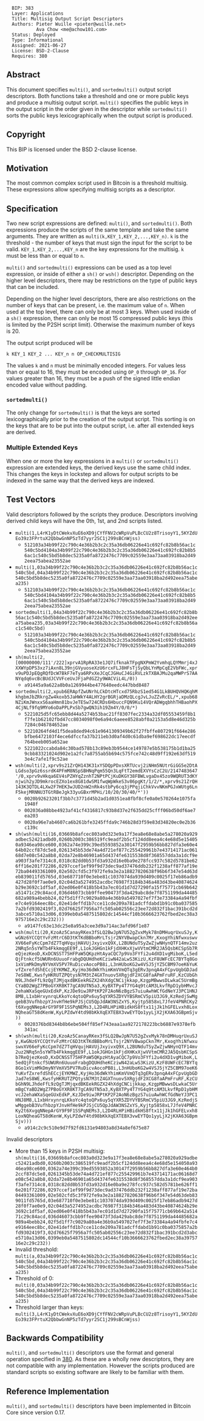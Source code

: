 <pre>
  BIP: 383
  Layer: Applications
  Title: Multisig Output Script Descriptors
  Authors: Pieter Wuille <pieter@wuille.net>
           Ava Chow <me@achow101.com>
  Status: Deployed
  Type: Informational
  Assigned: 2021-06-27
  License: BSD-2-Clause
  Requires: 380
</pre>

==Abstract==

This document specifies <tt>multi()</tt>, and <tt>sortedmulti()</tt> output script descriptors.
Both functions take a threshold and one or more public keys and produce a multisig output script.
<tt>multi()</tt> specifies the public keys in the output script in the order given in the descriptor while <tt>sortedmulti()</tt> sorts the public keys lexicographically when the output script is produced.

==Copyright==

This BIP is licensed under the BSD 2-clause license.

==Motivation==

The most common complex script used in Bitcoin is a threshold multisig.
These expressions allow specifying multisig scripts as a descriptor.

==Specification==

Two new script expressions are defined: <tt>multi()</tt>, and <tt>sortedmulti()</tt>.
Both expressions produce the scripts of the same template and take the same arguments.
They are written as <tt>multi(k,KEY_1,KEY_2,...,KEY_n)</tt>.
<tt>k</tt> is the threshold - the number of keys that must sign the input for the script to be valid.
<tt>KEY_1,KEY_2,...,KEY_n</tt> are the key expressions for the multisig. <tt>k</tt> must be less than or equal to <tt>n</tt>.

<tt>multi()</tt> and <tt>sortedmulti()</tt> expressions can be used as a top level expression, or inside of either a <tt>sh()</tt> or <tt>wsh()</tt> descriptor.
Depending on the higher level descriptors, there may be restrictions on the type of public keys that can be included.

Depending on the higher level descriptors, there are also restrictions on the number of keys that can be present, i.e. the maximum value of <tt>n</tt>.
When used at the top level, there can only be at most 3 keys.
When used inside of a <tt>sh()</tt> expression, there can only be most 15 compressed public keys (this is limited by the P2SH script limit).
Otherwise the maximum number of keys is 20.

The output script produced will be
<pre>
k KEY_1 KEY_2 ... KEY_n n OP_CHECKMULTISIG
</pre>

The values <tt>k</tt> and <tt>n</tt> must be minimally encoded integers.
For values less than or equal to 16, they must be encoded using <tt>OP_0</tt> through <tt>OP_16</tt>.
For values greater than 16, they must be a push of the signed little endian encoded value without padding.

===<tt>sortedmulti()</tt>===

The only change for <tt>sortedmulti()</tt> is that the keys are sorted lexicographically prior to the creation of the output script.
This sorting is on the keys that are to be put into the output script, i.e. after all extended keys are derived.

===Multiple Extended Keys</tt>===

When one or more the key expressions in a <tt>multi()</tt> or <tt>sortedmulti()</tt> expression are extended keys, the derived keys use the same child index.
This changes the keys in lockstep and allows for output scripts to be indexed in the same way that the derived keys are indexed.

==Test Vectors==

Valid descriptors followed by the scripts they produce. Descriptors involving derived child keys will have the 0th, 1st, and 2nd scripts listed.

* <tt>multi(1,L4rK1yDtCWekvXuE6oXD9jCYfFNV2cWRpVuPLBcCU2z8TrisoyY1,5KYZdUEo39z3FPrtuX2QbbwGnNP5zTd7yyr2SC1j299sBCnWjss)</tt>
** <tt>512103a34b99f22c790c4e36b2b3c2c35a36db06226e41c692fc82b8b56ac1c540c5bd4104a34b99f22c790c4e36b2b3c2c35a36db06226e41c692fc82b8b56ac1c540c5bd5b8dec5235a0fa8722476c7709c02559e3aa73aa03918ba2d492eea75abea23552ae</tt>
* <tt>multi(1,03a34b99f22c790c4e36b2b3c2c35a36db06226e41c692fc82b8b56ac1c540c5bd,04a34b99f22c790c4e36b2b3c2c35a36db06226e41c692fc82b8b56ac1c540c5bd5b8dec5235a0fa8722476c7709c02559e3aa73aa03918ba2d492eea75abea235)</tt>
** <tt>512103a34b99f22c790c4e36b2b3c2c35a36db06226e41c692fc82b8b56ac1c540c5bd4104a34b99f22c790c4e36b2b3c2c35a36db06226e41c692fc82b8b56ac1c540c5bd5b8dec5235a0fa8722476c7709c02559e3aa73aa03918ba2d492eea75abea23552ae</tt>
* <tt>sortedmulti(1,04a34b99f22c790c4e36b2b3c2c35a36db06226e41c692fc82b8b56ac1c540c5bd5b8dec5235a0fa8722476c7709c02559e3aa73aa03918ba2d492eea75abea235,03a34b99f22c790c4e36b2b3c2c35a36db06226e41c692fc82b8b56ac1c540c5bd)</tt>
** <tt>512103a34b99f22c790c4e36b2b3c2c35a36db06226e41c692fc82b8b56ac1c540c5bd4104a34b99f22c790c4e36b2b3c2c35a36db06226e41c692fc82b8b56ac1c540c5bd5b8dec5235a0fa8722476c7709c02559e3aa73aa03918ba2d492eea75abea23552ae</tt>
* <tt>sh(multi(2,[00000000/111'/222]xprvA1RpRA33e1JQ7ifknakTFpgNXPmW2YvmhqLQYMmrj4xJXXWYpDPS3xz7iAxn8L39njGVyuoseXzU6rcxFLJ8HFsTjSyQbLYnMpCqE2VbFWc,xprv9uPDJpEQgRQfDcW7BkF7eTya6RPxXeJCqCJGHuCJ4GiRVLzkTXBAJMu2qaMWPrS7AANYqdq6vcBcBUdJCVVFceUvJFjaPdGZ2y9WACViL4L/0))</tt>
** <tt>a91445a9a622a8b0a1269944be477640eedc447bbd8487</tt>
* <tt>sortedmulti(2,xpub6ERApfZwUNrhLCkDtcHTcxd75RbzS1ed54G1LkBUHQVHQKqhMkhgbmJbZRkrgZw4koxb5JaHWkY4ALHY2grBGRjaDMzQLcgJvLJuZZvRcEL/*,xpub68NZiKmJWnxxS6aaHmn81bvJeTESw724CRDs6HbuccFQN9Ku14VQrADWgqbhhTHBaohPX4CjNLf9fq9MYo6oDaPPLPxSb7gwQN3ih19Zm4Y/0/0/*)</tt>
** <tt>5221025d5fc65ebb8d44a5274b53bac21ff8307fec2334a32df05553459f8b1f7fe1b62102fbd47cc8034098f0e6a94c6aeee8528abf0a2153a5d8e46d325b7284c046784652ae</tt>
** <tt>52210264fd4d1f5dea8ded94c61e9641309349b62f27fbffe807291f664e286bfbe6472103f4ece6dfccfa37b211eb3d0af4d0c61dba9ef698622dc17eecdf764beeb005a652ae</tt>
** <tt>5221022ccabda84c30bad578b13c89eb3b9544ce149787e5b538175b1d1ba259cbb83321024d902e1a2fc7a8755ab5b694c575fce742c48d9ff192e63df5193e4c7afe1f9c52ae</tt>
* <tt>wsh(multi(2,xprv9s21ZrQH143K31xYSDQpPDxsXRTUcvj2iNHm5NUtrGiGG5e2DtALGdso3pGz6ssrdK4PFmM8NSpSBHNqPqm55Qn3LqFtT2emdEXVYsCzC2U/2147483647'/0,xprv9vHkqa6EV4sPZHYqZznhT2NPtPCjKuDKGY38FBWLvgaDx45zo9WQRUT3dKYnjwih2yJD9mkrocEZXo1ex8G81dwSM1fwqWpWkeS3v86pgKt/1/2/*,xprv9s21ZrQH143K3QTDL4LXw2F7HEK3wJUD2nW2nRk4stbPy6cq3jPPqjiChkVvvNKmPGJxWUtg6LnF5kejMRNNU3TGtRBeJgk33yuGBxrMPHi/10/20/30/40/*'))</tt>
** <tt>0020b92623201f3bb7c3771d45b2ad1d0351ea8fbf8cfe0a0e570264e1075fa1948f</tt>
** <tt>002036a08bbe4923af41cf4316817c93b8d37e2f635dd25cfff06bd50df6ae7ea203</tt>
** <tt>0020a96e7ab4607ca6b261bfe3245ffda9c746b28d3f59e83d34820ec0e2b36c139c</tt>
* <tt>sh(wsh(multi(16,03669b8afcec803a0d323e9a17f3ea8e68e8abe5a278020a929adbec52421adbd0,0260b2003c386519fc9eadf2b5cf124dd8eea4c4e68d5e154050a9346ea98ce600,0362a74e399c39ed5593852a30147f2959b56bb827dfa3e60e464b02ccf87dc5e8,0261345b53de74a4d721ef877c255429961b7e43714171ac06168d7e08c542a8b8,02da72e8b46901a65d4374fe6315538d8f368557dda3a1dcf9ea903f3afe7314c8,0318c82dd0b53fd3a932d16e0ba9e278fcc937c582d5781be626ff16e201f72286,0297ccef1ef99f9d73dec9ad37476ddb232f1238aff877af19e72ba04493361009,02e502cfd5c3f972fe9a3e2a18827820638f96b6f347e54d63deb839011fd5765d,03e687710f0e3ebe81c1037074da939d409c0025f17eb86adb9427d28f0f7ae0e9,02c04d3a5274952acdbc76987f3184b346a483d43be40874624b29e3692c1df5af,02ed06e0f418b5b43a7ec01d1d7d27290fa15f75771cb69b642a51471c29c84acd,036d46073cbb9ffee90473f3da429abc8de7f8751199da44485682a989a4bebb24,02f5d1ff7c9029a80a4e36b9a5497027ef7f3e73384a4a94fbfe7c4e9164eec8bc,02e41deffd1b7cce11cde209a781adcffdabd1b91c0ba0375857a2bfd9302419f3,02d76625f7956a7fc505ab02556c23ee72d832f1bac391bcd2d3abce5710a13d06,0399eb0a5487515802dc14544cf10b3666623762fbed2ec38a3975716e2c29c232)))</tt>
** <tt>a9147fc63e13dc25e8a95a3cee3d9a714ac3afd96f1e87</tt>
* <tt>wsh(multi(20,KzoAz5CanayRKex3fSLQ2BwJpN7U52gZvxMyk78nDMHuqrUxuSJy,KwGNz6YCCQtYvFzMtrC6D3tKTKdBBboMrLTsjr2NYVBwapCkn7Mr,KxogYhiNfwxuswvXV66eFyKcCpm7dZ7TqHVqujHAVUjJxyivxQ9X,L2BUNduTSyZwZjwNHynQTF14mv2uz2NRq5n5sYWTb4FkkmqgEE9f,L1okJGHGn1kFjdXHKxXjwVVtmCMR2JA5QsbKCSpSb7ReQjezKeoD,KxDCNSST75HFPaW5QKpzHtAyaCQC7p9Vo3FYfi2u4dXD1vgMiboK,L5edQjFtnkcf5UWURn6UuuoFrabgDQUHdheKCziwN42aLwS3KizU,KzF8UWFcEC7BYTq8Go1xVimMkDmyNYVmXV5PV7RuDicvAocoPB8i,L3nHUboKG2w4VSJ5jYZ5CBM97oeK6YuKvfZxrefdShECcjEYKMWZ,KyjHo36dWkYhimKmVVmQTq3gERv3pnqA4xFCpvUgbGDJad7eS8WE,KwsfyHKRUTZPQtysN7M3tZ4GXTnuov5XRgjdF2XCG8faAPmFruRF,KzCUbGhN9LJhdeFfL9zQgTJMjqxdBKEekRGZX24hXdgCNCijkkap,KzgpMBwwsDLwkaC5UrmBgCYaBD2WgZ7PBoGYXR8KT7gCA9UTN5a3,KyBXTPy4T7YG4q9tcAM3LkvfRpD1ybHMvcJ2ehaWXaSqeGUxEdkP,KzJDe9iwJRPtKP2F2AoN6zBgzS7uiuAwhWCfGdNeYJ3PC1HNJ8M8,L1xbHrxynrqLKkoYc4qtoQPx6uy5qYXR5ZDYVYBSRmCV5piU3JG9,KzRedjSwMggebB3VufhbzpYJnvHfHe9kPJSjCU5QpJdAW3NSZxYS,Kyjtp5858xL7JfeV4PNRCKy2t6XvgqNNepArGY9F9F1SSPqNEMs3,L2D4RLHPiHBidkHS8ftx11jJk1hGFELvxh8LoxNQheaGT58dKenW,KyLPZdwY4td98bKkXqEXTEBX3vwEYTQo1yyLjX2jKXA63GBpmSjv))</tt>
** <tt>0020376bd8344b8b6ebe504ff85ef743eaa1aa9272178223bcb6887e9378efb341ac</tt>
* <tt>sh(wsh(multi(20,KzoAz5CanayRKex3fSLQ2BwJpN7U52gZvxMyk78nDMHuqrUxuSJy,KwGNz6YCCQtYvFzMtrC6D3tKTKdBBboMrLTsjr2NYVBwapCkn7Mr,KxogYhiNfwxuswvXV66eFyKcCpm7dZ7TqHVqujHAVUjJxyivxQ9X,L2BUNduTSyZwZjwNHynQTF14mv2uz2NRq5n5sYWTb4FkkmqgEE9f,L1okJGHGn1kFjdXHKxXjwVVtmCMR2JA5QsbKCSpSb7ReQjezKeoD,KxDCNSST75HFPaW5QKpzHtAyaCQC7p9Vo3FYfi2u4dXD1vgMiboK,L5edQjFtnkcf5UWURn6UuuoFrabgDQUHdheKCziwN42aLwS3KizU,KzF8UWFcEC7BYTq8Go1xVimMkDmyNYVmXV5PV7RuDicvAocoPB8i,L3nHUboKG2w4VSJ5jYZ5CBM97oeK6YuKvfZxrefdShECcjEYKMWZ,KyjHo36dWkYhimKmVVmQTq3gERv3pnqA4xFCpvUgbGDJad7eS8WE,KwsfyHKRUTZPQtysN7M3tZ4GXTnuov5XRgjdF2XCG8faAPmFruRF,KzCUbGhN9LJhdeFfL9zQgTJMjqxdBKEekRGZX24hXdgCNCijkkap,KzgpMBwwsDLwkaC5UrmBgCYaBD2WgZ7PBoGYXR8KT7gCA9UTN5a3,KyBXTPy4T7YG4q9tcAM3LkvfRpD1ybHMvcJ2ehaWXaSqeGUxEdkP,KzJDe9iwJRPtKP2F2AoN6zBgzS7uiuAwhWCfGdNeYJ3PC1HNJ8M8,L1xbHrxynrqLKkoYc4qtoQPx6uy5qYXR5ZDYVYBSRmCV5piU3JG9,KzRedjSwMggebB3VufhbzpYJnvHfHe9kPJSjCU5QpJdAW3NSZxYS,Kyjtp5858xL7JfeV4PNRCKy2t6XvgqNNepArGY9F9F1SSPqNEMs3,L2D4RLHPiHBidkHS8ftx11jJk1hGFELvxh8LoxNQheaGT58dKenW,KyLPZdwY4td98bKkXqEXTEBX3vwEYTQo1yyLjX2jKXA63GBpmSjv)))</tt>
** <tt>a914c2c9c510e9d7f92fd6131e94803a8d34a8ef675e87</tt>

Invalid descriptors

* More than 15 keys in P2SH multisig: <tt>sh(multi(16,03669b8afcec803a0d323e9a17f3ea8e68e8abe5a278020a929adbec52421adbd0,0260b2003c386519fc9eadf2b5cf124dd8eea4c4e68d5e154050a9346ea98ce600,0362a74e399c39ed5593852a30147f2959b56bb827dfa3e60e464b02ccf87dc5e8,0261345b53de74a4d721ef877c255429961b7e43714171ac06168d7e08c542a8b8,02da72e8b46901a65d4374fe6315538d8f368557dda3a1dcf9ea903f3afe7314c8,0318c82dd0b53fd3a932d16e0ba9e278fcc937c582d5781be626ff16e201f72286,0297ccef1ef99f9d73dec9ad37476ddb232f1238aff877af19e72ba04493361009,02e502cfd5c3f972fe9a3e2a18827820638f96b6f347e54d63deb839011fd5765d,03e687710f0e3ebe81c1037074da939d409c0025f17eb86adb9427d28f0f7ae0e9,02c04d3a5274952acdbc76987f3184b346a483d43be40874624b29e3692c1df5af,02ed06e0f418b5b43a7ec01d1d7d27290fa15f75771cb69b642a51471c29c84acd,036d46073cbb9ffee90473f3da429abc8de7f8751199da44485682a989a4bebb24,02f5d1ff7c9029a80a4e36b9a5497027ef7f3e73384a4a94fbfe7c4e9164eec8bc,02e41deffd1b7cce11cde209a781adcffdabd1b91c0ba0375857a2bfd9302419f3,02d76625f7956a7fc505ab02556c23ee72d832f1bac391bcd2d3abce5710a13d06,0399eb0a5487515802dc14544cf10b3666623762fbed2ec38a3975716e2c29c232))</tt>
* Invalid threshold: <tt>multi(a,03a34b99f22c790c4e36b2b3c2c35a36db06226e41c692fc82b8b56ac1c540c5bd,04a34b99f22c790c4e36b2b3c2c35a36db06226e41c692fc82b8b56ac1c540c5bd5b8dec5235a0fa8722476c7709c02559e3aa73aa03918ba2d492eea75abea235)</tt>
* Threshold of 0: <tt>multi(0,03a34b99f22c790c4e36b2b3c2c35a36db06226e41c692fc82b8b56ac1c540c5bd,04a34b99f22c790c4e36b2b3c2c35a36db06226e41c692fc82b8b56ac1c540c5bd5b8dec5235a0fa8722476c7709c02559e3aa73aa03918ba2d492eea75abea235)</tt>
* Threshold larger than keys: <tt>multi(3,L4rK1yDtCWekvXuE6oXD9jCYfFNV2cWRpVuPLBcCU2z8TrisoyY1,5KYZdUEo39z3FPrtuX2QbbwGnNP5zTd7yyr2SC1j299sBCnWjss)</tt>

==Backwards Compatibility==

<tt>multi()</tt>, and <tt>sortedmulti()</tt> descriptors use the format and general operation specified in [[bip-0380.mediawiki|380]].
As these are a wholly new descriptors, they are not compatible with any implementation.
However the scripts produced are standard scripts so existing software are likely to be familiar with them.

==Reference Implementation==

<tt>multi()</tt>, and <tt>sortedmulti()</tt> descriptors have been implemented in Bitcoin Core since version 0.17.
